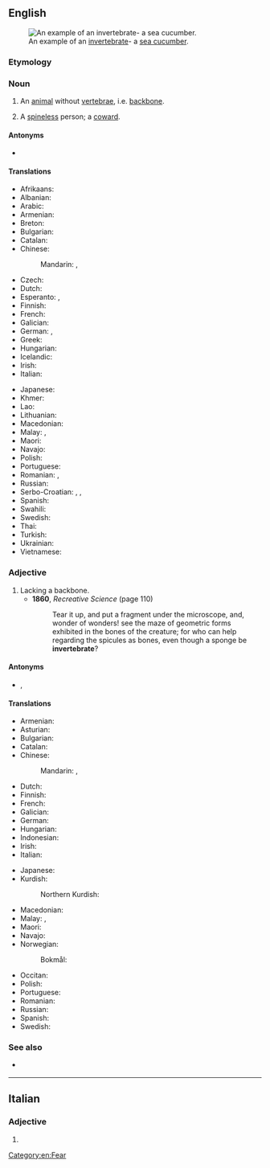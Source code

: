 ==English==
{{wikipedia}}
[[Image:Thelenota ananas.jpg|thumb|An example of an [[invertebrate]]- a [[sea cucumber]].]]

===Etymology===
{{prefix|en|in|vertebrate}}

===Noun===
{{en-noun}}

# An [[animal]] without [[vertebra]]e, i.e. [[backbone]].
# {{lb|en|informal}} A [[spineless]] person; a [[coward]].

====Antonyms====
* {{l|en|vertebrate}}

====Translations====
{{trans-top|animal without backbone}}
* Afrikaans: {{t|af|invertebraat}}
* Albanian: {{t|sq|invertebrore|m}}
* Arabic: {{t|ar|لَا فَقَارِيّ}}
* Armenian: {{t+|hy|անողնաշար|sc=Armn}}
* Breton: {{t|br|divellkeineg|m}}
* Bulgarian: {{t|bg|безгръбначно животно}}
* Catalan: {{t|ca|invertebrat|m}}
* Chinese:
*: Mandarin: {{t+|cmn|無脊椎動物|sc=Hani}}, {{t+|cmn|无脊椎动物|tr=wújǐzhuī dòngwù|sc=Hani}}
* Czech: {{t+|cs|bezobratlý|m}}
* Dutch: {{t+|nl|ongewervelde}}
* Esperanto: {{t|eo|malvertebrulo}}, {{t|eo|senvertebrulo}}
* Finnish: {{t+|fi|selkärangaton}}
* French: {{t+|fr|invertébré|m}}
* Galician: {{t|gl|invertebrado|m}}
* German: {{t|de|Invertebrat|n}}, {{t|de|Wirbelloses|n}}
* Greek: {{t+|el|ασπόνδυλο|n|sc=Grek}}
* Hungarian: {{t+|hu|gerinctelen}}
* Icelandic: {{t+|is|hryggleysingi|m}}
* Irish: {{t|ga|inveirteabrach|m}}
* Italian: {{t+|it|invertebrato|m}}
{{trans-mid}}
* Japanese: {{t+|ja|無脊椎動物|tr=むせきついどうぶつ, musekitsui dōbutsu|sc=Jpan}}
* Khmer: {{t|km|សត្វឥតឆ្អឹងកង|tr=sat it che eng kong|sc=Khmr}}
* Lao: {{t|lo|ສັດບໍ່ມີກະດູກສັນຫລັງ}}
* Lithuanian: {{t|lt|bestuburis|m}}
* Macedonian: {{t|mk|безр́бетник|m}}
* Malay: {{t|ms|haiwan invertebrat}}, {{t|ms|invertebrat}}
* Maori: {{t|mi|hātaretare}}
* Navajo: {{t|nv|chʼosh bíígháán ádaadinígíí}}
* Polish: {{t+|pl|bezkręgowiec|m}}
* Portuguese: {{t+|pt|invertebrado|m}}
* Romanian: {{t+|ro|nevertebrată|f}}, {{t+|ro|nevertebrat|m}}
* Russian: {{t+|ru|беспозвоно́чное|n}}
* Serbo-Croatian: {{t+|sh|beskičmenjak|m}}, {{t+|sh|beskičmen|m}}, {{t|sh|beskralješnjak|m}}
* Spanish: {{t+|es|invertebrado|m}}
* Swahili: {{t|sw|wasouti}}
* Swedish: {{t+|sv|ryggradslöst djur|n}}
* Thai: {{t|th|สัตว์ไม่มีกระดูกสันหลัง}}
* Turkish: {{t+|tr|omurgasız}}
* Ukrainian: {{t|uk|безхребетна тварина|f}}
* Vietnamese: {{t|vi|động vật không xương sống}}
{{trans-bottom}}

===Adjective===
{{en-adj|-}}

# Lacking a backbone.
#* '''1860''', ''Recreative Science'' (page 110)
#*: Tear it up, and put a fragment under the microscope, and, wonder of wonders! see the maze of geometric forms exhibited in the bones of the creature; for who can help regarding the spicules as bones, even though a sponge be '''invertebrate'''?

====Antonyms====
* {{l|en|vertebrate}}, {{l|en|vertebrated}}

====Translations====
{{trans-top|lacking backbone}}
* Armenian: {{t+|hy|անողնաշար|sc=Armn}}
* Asturian: {{t+|ast|invertebráu}}
* Bulgarian: {{t+|bg|безгръбначен}}
* Catalan: {{t|ca|invertebrat}}
* Chinese:
*: Mandarin: {{t|cmn|[[無]][[脊椎]][[的]]|sc=Hani}}, {{t|cmn|[[无]][[脊椎]][[的]]|tr=wú jǐzhuī de|sc=Hani}}
* Dutch: {{t+|nl|ongewerveld}}
* Finnish: {{t+|fi|selkärangaton}}
* French: {{t+|fr|invertébré}}
* Galician: {{t|gl|invertebrado}}
* German: {{t+|de|wirbellos}}
* Hungarian: {{t+|hu|gerinctelen}}
* Indonesian: {{t+|id|invertebrata}}
* Irish: {{t|ga|inveirteabrach}}
* Italian: {{t+|it|invertebrato}}
{{trans-mid}}
* Japanese: {{t+|ja|無脊椎|tr=むせきつい, musekitsui|sc=Jpan}}
* Kurdish:
*: Northern Kurdish: {{t|kmr|bêbirrbirredar}}
* Macedonian: {{t|mk|безр́бетен|m}}
* Malay: {{t|ms|tidak bertulang belakang}}, {{t|ms|invertebrat}}
* Maori: {{t|mi|tuaiwikore}}
* Navajo: {{t|nv|bíígháán ádaadinígíí}}
* Norwegian:
*: Bokmål: {{t|nb|virvelløs}}
* Occitan: {{t|oc|invertebrat}}
* Polish: {{t|pl|bezkręgowy}}
* Portuguese: {{t+|pt|invertebrado}}
* Romanian: {{t+|ro|nevertebrat|m|n}}
* Russian: {{t+|ru|беспозвоно́чный}}
* Spanish: {{t+|es|invertebrado}}
* Swedish: {{t+|sv|ryggradslös}}
{{trans-bottom}}

===See also===
* {{l|en|inveterate}} {{q|not to be confused}}

[[Category:en:Fear]]

----

==Italian==

===Adjective===
{{head|it|adjective form}}

# {{feminine plural of|it|invertebrato}}